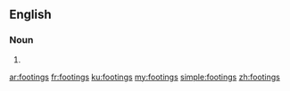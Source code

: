 ==English==

===Noun===
{{head|en|plural}}

# {{plural of|footing|lang=en}}

[[ar:footings]]
[[fr:footings]]
[[ku:footings]]
[[my:footings]]
[[simple:footings]]
[[zh:footings]]